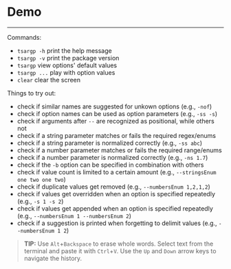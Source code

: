 

# Demo

---

<Demo />

Commands:

- `tsargp -h` print the help message
- `tsargp -v` print the package version
- `tsargp` view options' default values
- `tsargp ...` play with option values
- `clear` clear the screen

Things to try out:

- check if similar names are suggested for unkown options (e.g., `-nof`)
- check if option names can be used as option parameters (e.g., `-ss -s`)
- check if arguments after `--` are recognized as positional, while others not
- check if a string parameter matches or fails the required regex/enums
- check if a string parameter is normalized correctly (e.g., `-ss abc`)
- check if a number parameter matches or fails the required range/enums
- check if a number parameter is normalized correctly (e.g., `-ns 1.7`)
- check if the `-b` option can be specified in combination with others
- check if value count is limited to a certain amount (e.g., `--stringsEnum one two one two`)
- check if duplicate values get removed (e.g., `--numbersEnum 1,2,1,2`)
- check if values get overridden when an option is specified repeatedly (e.g., `-s 1 -s 2`)
- check if values get appended when an option is specified repeatedly (e.g., `--numbersEnum 1 --numbersEnum 2`)
- check if a suggestion is printed when forgetting to delimit values (e.g., `--numbersEnum 1 2`)

> **TIP:**
> Use `Alt`+`Backspace` to erase whole words.
> Select text from the terminal and paste it with `Ctrl`+`V`.
> Use the `Up` and `Down` arrow keys to navigate the history.
